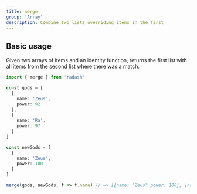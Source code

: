 ```yaml
---
title: merge
group: 'Array'
description: Combine two lists overriding items in the first
---
```


## Basic usage

Given two arrays of items and an identity function, returns the first
list with all items from the second list where there was a match.

```ts
import { merge } from 'radash'

const gods = [
  {
    name: 'Zeus',
    power: 92
  },
  {
    name: 'Ra',
    power: 97
  }
]

const newGods = [
  {
    name: 'Zeus',
    power: 100
  }
]

merge(gods, newGods, f => f.name) // => [{name: "Zeus" power: 100}, {name: "Ra", power: 97}]
```
